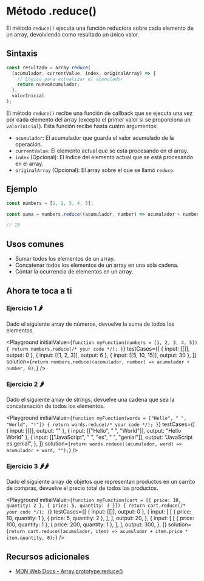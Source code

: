 
# Método .reduce()

El método `reduce()` ejecuta una función reductora sobre cada elemento de un array, devolviendo como resultado un único valor.

## Sintaxis

```jsx
const resultado = array.reduce(
  (acumulador, currentValue, index, originalArray) => {
    // Lógica para actualizar el acumulador
    return nuevoAcumulador;
  },
  valorInicial
);
```

El método `reduce()` recibe una función de callback que se ejecuta una vez por cada elemento del array (excepto el primer valor si se proporciona un `valorInicial`). Esta función recibe hasta cuatro argumentos:

- `acumulador`: El acumulador que guarda el valor acumulado de la operación.
- `currentValue`: El elemento actual que se está procesando en el array.
- `index` (Opcional): El índice del elemento actual que se está procesando en el array.
- `originalArray` (Opcional): El array sobre el que se llamó `reduce`.

## Ejemplo

```jsx
const numbers = [1, 2, 3, 4, 5];

const suma = numbers.reduce((acumulador, number) => acumulador + number, 0);

// 15
```

## Usos comunes

- Sumar todos los elementos de un array.
- Concatenar todos los elementos de un array en una sola cadena.
- Contar la ocurrencia de elementos en un array.

## Ahora te toca a ti

### Ejercicio 1 🌶️

Dado el siguiente array de números, devuelve la suma de todos los elementos.

<Playground
  initialValue={`
function myFunction(numbers = [1, 2, 3, 4, 5]) {
  return numbers.reduce(/* your code */);
}
  `}
  testCases={[
    { input: [[]], output: 0 },
    { input: [[1, 2, 3]], output: 6 },
    { input: [[5, 10, 15]], output: 30 },
  ]}
  solution={`return numbers.reduce((acumulador, number) => acumulador + number, 0);`}
/>

### Ejercicio 2 🌶️

Dado el siguiente array de strings, devuelve una cadena que sea la concatenación de todos los elementos.

<Playground
  initialValue={`
function myFunction(words = ["Hello", " ", "World", "!"]) {
  return words.reduce(/* your code */);
}
  `}
  testCases={[
    { input: [[]], output: "" },
    { input: [["Hello", " ", "World"]], output: "Hello World" },
    {
      input: [["JavaScript", " ", "es", " ", "genial"]],
      output: "JavaScript es genial",
    },
  ]}
  solution={`return words.reduce((acumulador, word) => acumulador + word, "");`}
/>

### Ejercicio 3 🌶️🌶️

Dado el siguiente array de objetos que representan productos en un carrito de compras, devuelve el precio total de todos los productos.

<Playground
  initialValue={`
function myFunction(cart = [{ price: 10, quantity: 2 }, { price: 5, quantity: 3 }]) {
  return cart.reduce(/* your code */);
}
  `}
  testCases={[
    { input: [[]], output: 0 },
    {
      input: [
        [
          { price: 10, quantity: 1 },
          { price: 5, quantity: 2 },
        ],
      ],
      output: 20,
    },
    {
      input: [
        [
          { price: 100, quantity: 1 },
          { price: 200, quantity: 1 },
        ],
      ],
      output: 300,
    },
  ]}
  solution={`return cart.reduce((acumulador, item) => acumulador + item.price * item.quantity, 0);`}
/>

## Recursos adicionales

- [MDN Web Docs - Array.prototype.reduce()](https://developer.mozilla.org/es/docs/Web/JavaScript/Reference/Global_Objects/Array/reduce)
